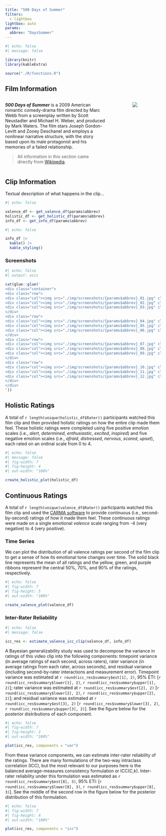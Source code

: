```yaml
---
title: "500 Days of Summer"
filters:
  - lightbox
lightbox: auto
params:
  abbrev: "DaysSummer"
---
```


```r
#| echo: false
#| message: false

library(knitr)
library(kableExtra)

source("./R/functions.R")
```

## Film Information

::: columns
::: {.column width="70%"}
***500 Days of Summer*** is a 2009 American romantic comedy-drama film directed by Marc Webb from a screenplay written by Scott Neustadter and Michael H. Weber, and produced by Mark Waters. The film stars Joseph Gordon-Levitt and Zooey Deschanel and employs a nonlinear narrative structure, with the story based upon its male protagonist and his memories of a failed relationship.

> All information in this section came directly from [Wikipedia](https://en.wikipedia.org/wiki/500_Days_of_Summer).

:::
::: {.column width="10%"}
:::
::: {.column width="20%" .poster}
![](./img/DaysSummer_poster.jpg)
:::
:::

## Clip Information

Textual description of what happens in the clip...

```r
#| echo: false

valence_df <- get_valence_df(params$abbrev)
holistic_df <- get_holistic_df(params$abbrev)
info_df <- get_info_df(params$abbrev)
```

```r
#| echo: false

info_df |> 
  kable() |> 
  kable_styling()
```

### Screenshots

```r
#| echo: false
#| output: asis

cat(glue::glue('
<div class="container">
<div class="row">
<div class="col"><img src="./img/screenshots/{params$abbrev}_01.jpg" class="lightbox"></div>
<div class="col"><img src="./img/screenshots/{params$abbrev}_02.jpg" class="lightbox"></div>
<div class="col"><img src="./img/screenshots/{params$abbrev}_03.jpg" class="lightbox"></div>
</div>
<div class="row">
<div class="col"><img src="./img/screenshots/{params$abbrev}_04.jpg" class="lightbox"></div>
<div class="col"><img src="./img/screenshots/{params$abbrev}_05.jpg" class="lightbox"></div>
<div class="col"><img src="./img/screenshots/{params$abbrev}_06.jpg" class="lightbox"></div>
</div>
<div class="row">
<div class="col"><img src="./img/screenshots/{params$abbrev}_07.jpg" class="lightbox"></div>
<div class="col"><img src="./img/screenshots/{params$abbrev}_08.jpg" class="lightbox"></div>
<div class="col"><img src="./img/screenshots/{params$abbrev}_09.jpg" class="lightbox"></div>
</div>
<div class="row">
<div class="col"><img src="./img/screenshots/{params$abbrev}_10.jpg" class="lightbox"></div>
<div class="col"><img src="./img/screenshots/{params$abbrev}_11.jpg" class="lightbox"></div>
<div class="col"><img src="./img/screenshots/{params$abbrev}_12.jpg" class="lightbox"></div>
</div>
</div>
'))
```

## Holistic Ratings

A total of `r length(unique(holistic_df$Rater))` participants watched this film clip and then provided holistic ratings on how the entire clip made them feel. These holistic ratings were completed using five positive emotion scales (i.e., *alert*, *determined*, *enthusiastic*, *excited*, *inspired*) and five negative emotion scales (i.e., *afraid*, *distressed*, *nervous*, *scared*, *upset*), each rated on an ordinal scale from 0 to 4.

```r
#| echo: false
#| message: false
#| fig-width: 7
#| fig-height: 4
#| out-width: "100%"

create_holistic_plot(holistic_df)
```

## Continuous Ratings

A total of `r length(unique(valence_df$Rater))` participants watched this film clip and used the [CARMA software](https://carma.jmgirard.com) to provide continuous (i.e., second-by-second) ratings of how it made them feel. These continuous ratings were made on a single emotional *valence* scale ranging from -4 (very negative) to 4 (very positive).

### Time Series

We can plot the distribution of all valence ratings per second of the film clip to get a sense of how its emotional tone changes over time. The solid black line represents the mean of all ratings and the yellow, green, and purple ribbons represent the central 50%, 70%, and 90% of the ratings, respectively.

```r
#| echo: false
#| fig-width: 7
#| fig-height: 5
#| out-width: "100%"

create_valence_plot(valence_df)
```

### Inter-Rater Reliability

```r
#| echo: false
#| message: false

icc_res <- estimate_valence_icc_clip(valence_df, info_df)
```

A Bayesian generalizability study was used to decompose the variance in ratings of this video clip into the following components: timepoint variance (in average ratings of each second, across raters), rater variance (in average ratings from each rater, across seconds), and residual variance (including second-by-rater interactions and measurement error). Timepoint variance was estimated at `r round(icc_res$summary$est[1], 2)`, 95\% ETI: [`r round(icc_res$summary$lower[1], 2)`, `r round(icc_res$summary$upper[1], 2)`]; rater variance was estimated at `r round(icc_res$summary$est[2], 2)` [`r round(icc_res$summary$lower[2], 2)`, `r round(icc_res$summary$upper[2], 2)`]; and residual variance was estimated at `r round(icc_res$summary$est[3], 2)`  [`r round(icc_res$summary$lower[3], 2)`, `r round(icc_res$summary$upper[3], 2)`]. See the figure below for the posterior distributions of each component.

```r
#| echo: false
#| fig-width: 7
#| fig-height: 2
#| out-width: "100%"

plot(icc_res, components = "var")
```

From these variance components, we can estimate inter-rater reliability of the ratings. There are many formulations of the two-way intraclass correlation (ICC), but the most relevant to our purposes here is the balanced average-measures consistency formulation or ICC(C,k). Inter-rater reliability under this formulation was estimated as `r round(icc_res$summary$est[8], 3)`, 95% ETI: [`r round(icc_res$summary$lower[8], 3)`, `r round(icc_res$summary$upper[8], 3)`]. See the middle of the second row in the figure below for the posterior distribution of this formulation.

```r
#| echo: false
#| fig-width: 7
#| fig-height: 4
#| out-width: "100%"

plot(icc_res, components = "icc")
```
